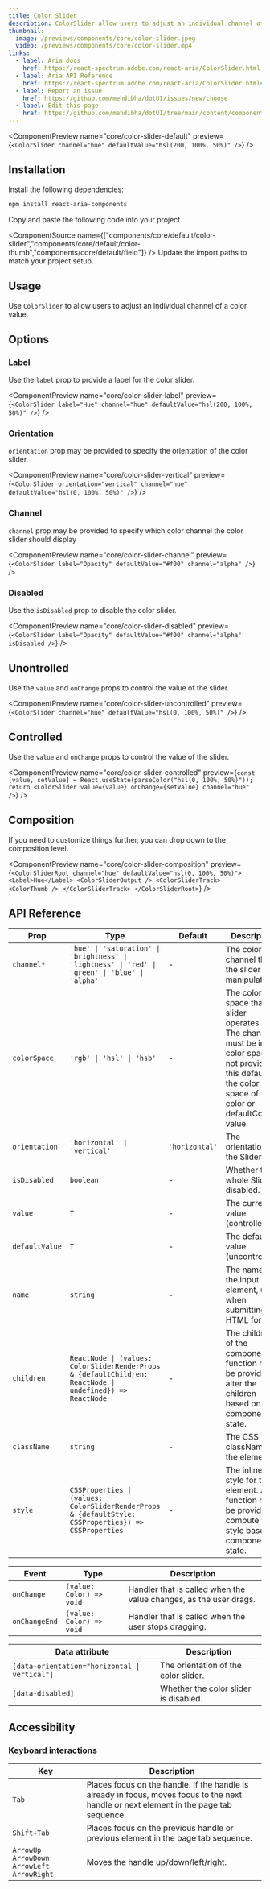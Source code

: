 ---
title: Color Slider
description: ColorSlider allow users to adjust an individual channel of a color value.
thumbnail:
  image: /previews/components/core/color-slider.jpeg
  video: /previews/components/core/color-slider.mp4
links:
  - label: Aria docs
    href: https://react-spectrum.adobe.com/react-aria/ColorSlider.html
  - label: Aria API Reference
    href: https://react-spectrum.adobe.com/react-aria/ColorSlider.html#props
  - label: Report an issue
    href: https://github.com/mehdibha/dotUI/issues/new/choose
  - label: Edit this page
    href: https://github.com/mehdibha/dotUI/tree/main/content/components/colors/color-slider.mdx?plain=1
---

<ComponentPreview
  name="core/color-slider-default"
  preview={`<ColorSlider channel="hue" defaultValue="hsl(200, 100%, 50%)" />`}
/>

## Installation

<Steps>
  <Step>Install the following dependencies:</Step>

```bash
npm install react-aria-components
```

<Step>Copy and paste the following code into your project.</Step>

  <ComponentSource 
    name={["components/core/default/color-slider","components/core/default/color-thumb","components/core/default/field"]}
  />
  <Step>Update the import paths to match your project setup.</Step>
</Steps>

## Usage

Use `ColorSlider` to allow users to adjust an individual channel of a color value.

## Options

### Label

Use the `label` prop to provide a label for the color slider.

<ComponentPreview
  name="core/color-slider-label"
  preview={`<ColorSlider label="Hue" channel="hue" defaultValue="hsl(200, 100%, 50%)" />`}
/>

### Orientation

`orientation` prop may be provided to specify the orientation of the color slider.

<ComponentPreview
  name="core/color-slider-vertical"
  preview={`<ColorSlider orientation="vertical" channel="hue" defaultValue="hsl(0, 100%, 50%)" />`}
/>

### Channel

`channel` prop may be provided to specify which color channel the color slider should display

<ComponentPreview
  name="core/color-slider-channel"
  preview={`<ColorSlider label="Opacity" defaultValue="#f00" channel="alpha" />`}
/>

### Disabled

Use the `isDisabled` prop to disable the color slider.

<ComponentPreview
  name="core/color-slider-disabled"
  preview={`<ColorSlider label="Opacity" defaultValue="#f00" channel="alpha" isDisabled />`}
/>

## Unontrolled

Use the `value` and `onChange` props to control the value of the slider.

<ComponentPreview
  name="core/color-slider-uncontrolled"
  preview={`<ColorSlider channel="hue" defaultValue="hsl(0, 100%, 50%)" />`}
/>

## Controlled

Use the `value` and `onChange` props to control the value of the slider.

<ComponentPreview
  name="core/color-slider-controlled"
  preview={`const [value, setValue] = React.useState(parseColor("hsl(0, 100%, 50%)"));
  return <ColorSlider value={value} onChange={setValue} channel="hue" />`}
/>

## Composition

If you need to customize things further, you can drop down to the composition level.

<ComponentPreview
  name="core/color-slider-composition"
  preview={`<ColorSliderRoot channel="hue" defaultValue="hsl(0, 100%, 50%)">
  <Label>Hue</Label>
  <ColorSliderOutput />
  <ColorSliderTrack>
    <ColorThumb />
  </ColorSliderTrack>
</ColorSliderRoot>`}
/>

## API Reference

| Prop           | Type                                                                                                     | Default        | Description                                                                                                                                                                 |
| -------------- | -------------------------------------------------------------------------------------------------------- | -------------- | --------------------------------------------------------------------------------------------------------------------------------------------------------------------------- |
| `channel*`     | `'hue' \| 'saturation' \| 'brightness' \| 'lightness' \| 'red' \| 'green' \| 'blue' \| 'alpha'`          | -              | The color channel that the slider manipulates.                                                                                                                              |
| `colorSpace`   | `'rgb' \| 'hsl' \| 'hsb'`                                                                                | -              | The color space that the slider operates in. The channel must be in this color space. If not provided, this defaults to the color space of the color or defaultColor value. |
| `orientation`  | `'horizontal' \| 'vertical'`                                                                             | `'horizontal'` | The orientation of the Slider.                                                                                                                                              |
| `isDisabled`   | `boolean`                                                                                                | -              | Whether the whole Slider is disabled.                                                                                                                                       |
| `value`        | `T`                                                                                                      | -              | The current value (controlled).                                                                                                                                             |
| `defaultValue` | `T`                                                                                                      | -              | The default value (uncontrolled).                                                                                                                                           |
| `name`         | `string`                                                                                                 | -              | The name of the input element, used when submitting an HTML form.                                                                                                           |
| `children`     | `ReactNode \| (values: ColorSliderRenderProps & {defaultChildren: ReactNode \| undefined}) => ReactNode` | -              | The children of the component. A function may be provided to alter the children based on component state.                                                                   |
| `className`    | `string`                                                                                                 | -              | The CSS className for the element.                                                                                                                                          |
| `style`        | `CSSProperties \| (values: ColorSliderRenderProps & {defaultStyle: CSSProperties}) => CSSProperties`     | -              | The inline style for the element. A function may be provided to compute the style based on component state.                                                                 |

| Event         | Type                     | Description                                                       |
| ------------- | ------------------------ | ----------------------------------------------------------------- |
| `onChange`    | `(value: Color) => void` | Handler that is called when the value changes, as the user drags. |
| `onChangeEnd` | `(value: Color) => void` | Handler that is called when the user stops dragging.              |

| Data attribute                                | Description                           |
| --------------------------------------------- | ------------------------------------- |
| `[data-orientation="horizontal \| vertical"]` | The orientation of the color slider.  |
| `[data-disabled]`                             | Whether the color slider is disabled. |

## Accessibility

### Keyboard interactions

| Key                                            | Description                                                                                                                             |
| ---------------------------------------------- | --------------------------------------------------------------------------------------------------------------------------------------- |
| `Tab`                                          | Places focus on the handle. If the handle is already in focus, moves focus to the next handle or next element in the page tab sequence. |
| `Shift+Tab`                                    | Places focus on the previous handle or previous element in the page tab sequence.                                                       |
| `ArrowUp` `ArrowDown` `ArrowLeft` `ArrowRight` | Moves the handle up/down/left/right.                                                                                                    |

